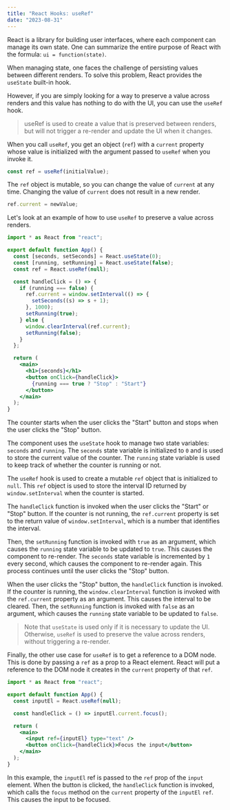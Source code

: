 ```yaml
---
title: "React Hooks: useRef"
date: "2023-08-31"
---
```


React is a library for building user interfaces, where each component can manage its own state. One can summarize the entire purpose of React with the formula: `ui = function(state)`.

When managing state, one faces the challenge of persisting values between different renders. To solve this problem, React provides the `useState` built-in hook.

However, if you are simply looking for a way to preserve a value across renders and this value has nothing to do with the UI, you can use the `useRef` hook.

> useRef is used to create a value that is preserved between renders, but will not trigger a re-render and update the UI when it changes.

When you call `useRef`, you get an object (`ref`) with a `current` property whose value is initialized with the argument passed to `useRef` when you invoke it.

```jsx
const ref = useRef(initialValue);
```

The `ref` object is mutable, so you can change the value of `current` at any time. Changing the value of `current` does not result in a new render.

```jsx
ref.current = newValue;
```

Let's look at an example of how to use `useRef` to preserve a value across renders.

```jsx
import * as React from "react";

export default function App() {
  const [seconds, setSeconds] = React.useState(0);
  const [running, setRunning] = React.useState(false);
  const ref = React.useRef(null);

  const handleClick = () => {
    if (running === false) {
      ref.current = window.setInterval(() => {
        setSeconds((s) => s + 1);
      }, 1000);
      setRunning(true);
    } else {
      window.clearInterval(ref.current);
      setRunning(false);
    }
  };

  return (
    <main>
      <h1>{seconds}</h1>
      <button onClick={handleClick}>
        {running === true ? "Stop" : "Start"}
      </button>
    </main>
  );
}
```

The counter starts when the user clicks the "Start" button and stops when the user clicks the "Stop" button.

The component uses the `useState` hook to manage two state variables: `seconds` and `running`. The `seconds` state variable is initialized to `0` and is used to store the current value of the counter. The `running` state variable is used to keep track of whether the counter is running or not.

The `useRef` hook is used to create a mutable `ref` object that is initialized to `null`. This `ref` object is used to store the interval ID returned by `window.setInterval` when the counter is started.

The `handleClick` function is invoked when the user clicks the "Start" or "Stop" button. If the counter is not running, the `ref.current` property is set to the return value of `window.setInterval`, which is a number that identifies the interval.

Then, the `setRunning` function is invoked with `true` as an argument, which causes the `running` state variable to be updated to `true`. This causes the component to re-render. The `seconds` state variable is incremented by `1` every second, which causes the component to re-render again. This process continues until the user clicks the "Stop" button.

When the user clicks the "Stop" button, the `handleClick` function is invoked. If the counter is running, the `window.clearInterval` function is invoked with the `ref.current` property as an argument. This causes the interval to be cleared. Then, the `setRunning` function is invoked with `false` as an argument, which causes the `running` state variable to be updated to `false`.

> Note that `useState` is used only if it is necessary to update the UI. Otherwise, `useRef` is used to preserve the value across renders, without triggering a re-render.

Finally, the other use case for `useRef` is to get a reference to a DOM node. This is done by passing a `ref` as a prop to a React element. React will put a reference to the DOM node it creates in the `current` property of that `ref`.

```jsx
import * as React from "react";

export default function App() {
  const inputEl = React.useRef(null);

  const handleClick = () => inputEl.current.focus();

  return (
    <main>
      <input ref={inputEl} type="text" />
      <button onClick={handleClick}>Focus the input</button>
    </main>
  );
}
```

In this example, the `inputEl` ref is passed to the `ref` prop of the `input` element. When the button is clicked, the `handleClick` function is invoked, which calls the `focus` method on the `current` property of the `inputEl` `ref`. This causes the input to be focused.
